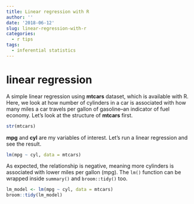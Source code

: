 ```yaml
---
title: Linear regression with R
author: ''
date: '2018-06-12'
slug: linear-regression-with-r
categories:
  - r tips
tags:
  - inferential statistics
---
```



# linear regression

A simple linear regression using **mtcars** dataset, which is available with R. Here, we look at how number of cylinders in a car is associated with how many miles a car travels per gallon of gasoline--an indicator of fuel economy. Let's look at the structure of **mtcars** first.

```r
str(mtcars)
```

**mpg** and **cyl** are my variables of interest. Let's run a linear regression and see the result.

```r
lm(mpg ~ cyl, data = mtcars)
```

As expected, the relationship is negative, meaning more cylinders is associated with lower miles per gallon (mpg). The `lm()` function can be wrapped inside `summary()` and `broom::tidy()` too.

```r
lm_model <- lm(mpg ~ cyl, data = mtcars)
broom::tidy(lm_model)
```


